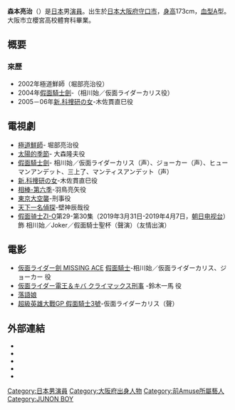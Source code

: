 {{BLP unsourced|time=2020-04-22T11:10:26+00:00}}
{{藝人
| 姓名     = 森本亮治
| 類型     = 男演員
| 圖片     = 
| 圖片尺寸 = 
| 圖片簡介 = 
| 原名     = 
| 外文名   = 
| 外文     = 
| 羅馬拼音 = Ryouji Morimoto
| 英文名   = 
| 綽號     = 
| 其他藝名 = 
| 國籍     = 日本
| 民族     = 
| 籍貫     = [[大阪府|大阪府]][[守口市|守口市]]
| 出生日期 = {{birth date and age|1982|7|11}}
| 出生地點 = {{JPN}}[[大阪府|大阪府]][[守口市|守口市]]
| 生肖     = 
| 星座     = 
| 逝世日期 = 
| 逝世地點 = 
| 職業     = [[演員|演員]]
| 語言     = 
| 教育程度 = 
| 配偶     = 
| 出身地   = 
| 出道作   = 
| 出道日期 = 2002年至今
| 代表作   = 
| 活躍年代 = 2002年至今
}}
{{japanese|japanese=森本亮治|kana=もりもとりょうじ|romaji=Moromoto Rōji}}

'''森本亮治'''（{{bd|1982年|7月11日|catIdx=Morimoto Ryouji}}）是[[日本|日本]]男[[演員|演員]]。出生於[[日本|日本]][[大阪府|大阪府]][[守口市|守口市]]，[[身高|身高]]173cm，[[血型|血型]]A型。大阪市立櫻宮高校體育科畢業。

== 概要 ==
=== 來歷 ===
*2002年極道鮮師（堀部亮治役）
*2004年[[假面騎士劍|假面騎士劍]]-（相川始／仮面ライダーカリス役）
*2005－06年[[新.科捜研の女|新.科捜研の女]]-木佐貫直巳役

== 電視劇 ==
*[[極道鮮師|極道鮮師]]- 堀部亮治役
*[[太陽的季節|太陽的季節]]- 大森隆夫役
*[[假面騎士劍|假面騎士劍]]- 相川始／仮面ライダーカリス（声）、ジョーカー（声）、ヒューマンアンデット、三上了、マンティスアンデット（声）
*[[新.科捜研の女|新.科捜研の女]]-木佐貫直巳役
*[[相棒-第六季|相棒-第六季]]-羽鳥亮矢役
*[[東京大空襲_(電視劇)|東京大空襲]]-刑事役
*[[天下一名偵探|天下一名偵探]]-壁神辰哉役
*[[假面骑士ZI-O|假面骑士ZI-O]]第29-第30集（2019年3月31日-2019年4月7日，[[朝日电视台|朝日电视台]]）飾 相川始／Joker／假面騎士聖杯（聲演）（友情出演）

== 電影 ==
*[[仮面ライダー劍_MISSING_ACE|仮面ライダー劍 MISSING ACE]] [[假面騎士|假面騎士]]-相川始／仮面ライダーカリス、ジョーカー 役
*[[仮面ライダー電王＆キバ_クライマックス刑事|仮面ライダー電王＆キバ クライマックス刑事]] -鈴木一馬 役
*[[落語娘|落語娘]]
*[[超級英雄大戰GP_假面騎士3號|超級英雄大戰GP 假面騎士3號]]-仮面ライダーカリス（聲）

== 外部連結 ==
* {{ja}}{{Official|http://www.mamoru-heroes.co.jp/}}
* {{ja}}{{Ameba|ryojimorimoto}}
* {{ja}}{{Twitter|mamoru_heroes|MAMORU HEROES}}
* {{ja}}{{facebook|MAMORU-HEROES-1506005626176321/|MAMORU HEROES}}
* {{ja}}{{Instagram|mamoru_heroes|MAMORU HEROES 株式会社}}

{{DEFAULTSORT:Morimoto Ryouji}}
[[Category:日本男演員|Category:日本男演員]]
[[Category:大阪府出身人物|Category:大阪府出身人物]]
[[Category:前Amuse所屬藝人|Category:前Amuse所屬藝人]]
[[Category:JUNON_BOY|Category:JUNON BOY]]